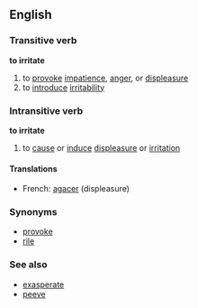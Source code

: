 ==English==
===Transitive verb===
'''to irritate'''

#to [[provoke]] [[impatience]], [[anger]], or [[displeasure]]
#to [[introduce]] [[irritability]]

===Intransitive verb===
'''to irritate'''

#to [[cause]] or [[induce]] [[displeasure]] or [[irritation]]
====Translations====
*French: [[agacer]] (displeasure)

===Synonyms===
*[[provoke]]
*[[rile]]

===See also===
*[[exasperate]]
*[[peeve]]